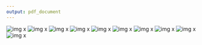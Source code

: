 ```yaml
---
output: pdf_document
---
```


![img x](/run/media/murphy/lolita/doctorado/clean/fil5/final_bp_1.png)
![img x](/run/media/murphy/lolita/doctorado/clean/fil5/final_bp_2.png)
![img x](/run/media/murphy/lolita/doctorado/clean/fil5/final_bp_3.png)
![img x](/run/media/murphy/lolita/doctorado/clean/fil5/final_bp_4.png)
![img x](/run/media/murphy/lolita/doctorado/clean/fil5/final_bp_5.png)
![img x](/run/media/murphy/lolita/doctorado/clean/fil5/final_hist_1.png)
![img x](/run/media/murphy/lolita/doctorado/clean/fil5/final_hist_2.png)
![img x](/run/media/murphy/lolita/doctorado/clean/fil5/final_hist_3.png)
![img x](/run/media/murphy/lolita/doctorado/clean/fil5/final_hist_4.png)
![img x](/run/media/murphy/lolita/doctorado/clean/fil5/final_hist_5.png)